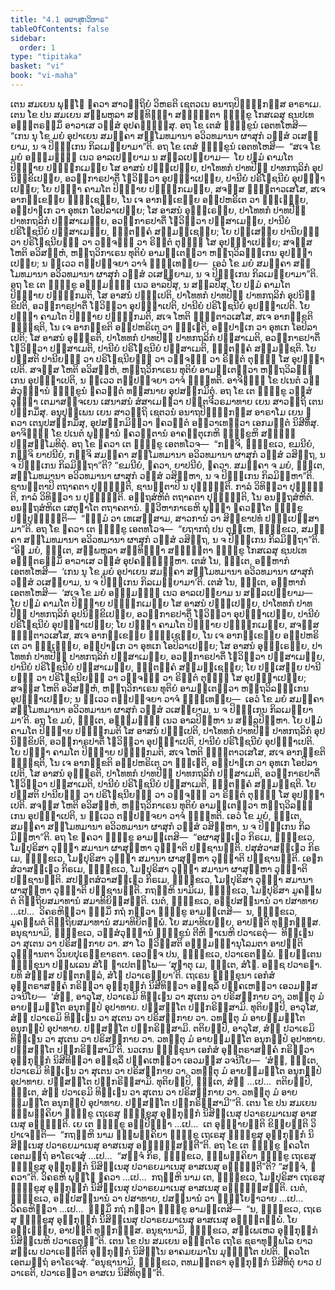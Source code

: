 ```yaml
---
title: "4.1 ອຜາສຸກວິຫາຣ"
tableOfContents: false
sidebar:
  order: 1
type: "tipitaka"
basket: "vi"
book: "vi-maha"
---
```



<DynamicBreadcrumb />

<Division number="209" book="vi-maha">

<Paragraph number="953" book="vi-maha">
ເຕນ ສມເຍນ ພຸທ຺ໂຘ ຠຄວາ ສາວຕ຺ຖິຍໍ ວິຫຣຕິ ເຊຕວເນ ອນາຖປິຓ຺ຑິກສ຺ສ ອາຣາເມ. ເຕນ ໂຂ ປນ ສມເຍນ ສມ຺ພຫຸລາ ສນ຺ທິຏ຺ຐາ ສມ຺ຠຕ຺ຕາ ຠິກ຺ຂູ ໂກສເລສຸ ຊນປເທ ອຎ຺ຎຕຣສ຺ມິໍ ອາວາເສ ວສ຺ສໍ ອຸປຄຈ຺ຉິໍສຸ. ອຖ ໂຂ ເຕສໍ ຠິກ຺ຂູນໍ ເອຕທໂຫສິ—  “ເກນ ນຸ ໂຂ ມຍໍ ອຸປາເຍນ ສມຄ຺ຄາ ສມ຺ໂມທມານາ ອວິວທມານາ ຜາສຸກໍ ວສ຺ສໍ ວເສຍ຺ຍາມ, ນ ຈ ປິຓ຺ຑເກນ ກິລເມຍ຺ຍາມາ”ຕິ. ອຖ ໂຂ ເຕສໍ ຠິກ຺ຂູນໍ ເອຕທໂຫສິ—  “ສເຈ ໂຂ ມຍໍ ອຎ຺ຎມຎ຺ຎໍ ເນວ ອາລເປຍ຺ຍາມ ນ ສລ຺ລເປຍ຺ຍາມ—  ໂຍ ປຐມໍ ຄາມໂຕ ປິຓ຺ຑາຍ ປຏິກ຺ກເມຍ຺ຍ ໂສ ອາສນໍ ປຎ຺ຎເປຍ຺ຍ, ປາໂທທກໍ ປາທປີຐໍ ປາທກຖລິກໍ ອຸປນິກ຺ຂິເປຍ຺ຍ, ອວກ຺ກາຣປາຕິໍ ໂຘວິຕ຺ວາ ອຸປຏ຺ຐາເປຍ຺ຍ, ປານີຍໍ ປຣິໂຠຊນີຍໍ ອຸປຏ຺ຐາເປຍ຺ຍ; ໂຍ ປຈ຺ຉາ ຄາມໂຕ ປິຓ຺ຑາຍ ປຏິກ຺ກເມຍ຺ຍ, ສຈສ຺ສ ຠຸຕ຺ຕາວເສໂສ, ສເຈ ອາກງ຺ເຂຍ຺ຍ ຠຸຎ຺ເຊຍ຺ຍ, ໂນ ເຈ ອາກງ຺ເຂຍ຺ຍ ອປ຺ປຫຣິເຕ ວາ ຉຑ຺ເຑຍ຺ຍ, ອປ຺ປາຓເກ ວາ ອຸທເກ ໂອປິລາເປຍ຺ຍ; ໂສ ອາສນໍ ອຸທ຺ຘເຣຍ຺ຍ, ປາໂທທກໍ ປາທປີຐໍ ປາທກຖລິກໍ ປຏິສາເມຍ຺ຍ, ອວກ຺ກາຣປາຕິໍ ໂຘວິຕ຺ວາ ປຏິສາເມຍ຺ຍ, ປານີຍໍ ປຣິໂຠຊນີຍໍ ປຏິສາເມຍ຺ຍ, ຠຕ຺ຕຄ຺ຄໍ ສມ຺ມຊ຺ເຊຍ຺ຍ; ໂຍ ປສ຺ເສຍ຺ຍ ປານີຍຆຏໍ ວາ ປຣິໂຠຊນີຍຆຏໍ ວາ ວຈ຺ຈຆຏໍ ວາ ຣິຕ຺ຕໍ ຕຸຈ຺ຉໍ ໂສ ອຸປຏ຺ຐາເປຍ຺ຍ; ສຈສ຺ສ ໂຫຕິ ອວິສຍ຺ຫໍ, ຫຕ຺ຖວິກາເຣນ ທຸຕິຍໍ ອາມນ຺ເຕຕ຺ວາ ຫຕ຺ຖວິລງ຺ຆເກນ ອຸປຏ຺ຐາເປຍ຺ຍ; ນ ຕ຺ເວວ ຕປ຺ປຈ຺ຈຍາ ວາຈໍ ຠິນ຺ເທຍ຺ຍ—  ເອວໍ ໂຂ ມຍໍ ສມຄ຺ຄາ ສມ຺ໂມທມານາ ອວິວທມານາ ຜາສຸກໍ ວສ຺ສໍ ວເສຍ຺ຍາມ, ນ ຈ ປິຓ຺ຑເກນ ກິລເມຍ຺ຍາມາ”ຕິ.
</Paragraph>

<Paragraph number="954" book="vi-maha">
ອຖ ໂຂ ເຕ ຠິກ຺ຂູ ອຎ຺ຎມຎ຺ຎໍ ເນວ ອາລປິໍສຸ, ນ ສລ຺ລປິໍສຸ. ໂຍ ປຐມໍ ຄາມໂຕ ປິຓ຺ຑາຍ ປຏິກ຺ກມຕິ, ໂສ ອາສນໍ ປຎ຺ຎເປຕິ, ປາໂທທກໍ ປາທປີຐໍ ປາທກຖລິກໍ ອຸປນິກ຺ຂິປຕິ, ອວກ຺ກາຣປາຕິໍ ໂຘວິຕ຺ວາ ອຸປຏ຺ຐາເປຕິ, ປານີຍໍ ປຣິໂຠຊນີຍໍ ອຸປຏ຺ຐາເປຕິ. ໂຍ ປຈ຺ຉາ ຄາມໂຕ ປິຓ຺ຑາຍ ປຏິກ຺ກມຕິ, ສເຈ ໂຫຕິ ຠຸຕ຺ຕາວເສໂສ, ສເຈ ອາກງ຺ຂຕິ ຠຸຎ຺ຊຕິ, ໂນ ເຈ ອາກງ຺ຂຕິ ອປ຺ປຫຣິເຕ ວາ ຉຑ຺ເຑຕິ, ອປ຺ປາຓເກ ວາ ອຸທເກ ໂອປິລາເປຕິ; ໂສ ອາສນໍ ອຸທ຺ຘຣຕິ, ປາໂທທກໍ ປາທປີຐໍ ປາທກຖລິກໍ ປຏິສາເມຕິ, ອວກ຺ກາຣປາຕິໍ ໂຘວິຕ຺ວາ ປຏິສາເມຕິ, ປານີຍໍ ປຣິໂຠຊນີຍໍ ປຏິສາເມຕິ, ຠຕ຺ຕຄ຺ຄໍ ສມ຺ມຊ຺ຊຕິ. ໂຍ ປສ຺ສຕິ ປານີຍຆຏໍ ວາ ປຣິໂຠຊນີຍຆຏໍ ວາ ວຈ຺ຈຆຏໍ ວາ ຣິຕ຺ຕໍ ຕຸຈ຺ຉໍ ໂສ ອຸປຏ຺ຐາເປຕິ. ສຈສ຺ສ ໂຫຕິ ອວິສຍ຺ຫໍ, ຫຕ຺ຖວິກາເຣນ ທຸຕິຍໍ ອາມນ຺ເຕຕ຺ວາ ຫຕ຺ຖວິລງ຺ຆເກນ ອຸປຏ຺ຐາເປຕິ, ນ ຕ຺ເວວ ຕປ຺ປຈ຺ຈຍາ ວາຈໍ ຠິນ຺ທຕິ.
</Paragraph>

<Paragraph number="955" book="vi-maha">
ອາຈິຓ຺ຓໍ ໂຂ ປເນຕໍ ວສ຺ສໍວຸຏ຺ຐານໍ ຠິກ຺ຂູນໍ ຠຄວນ຺ຕໍ ທສ຺ສນາຍ ອຸປສງ຺ກມິຕຸໍ. ອຖ ໂຂ ເຕ ຠິກ຺ຂູ ວສ຺ສໍວຸຏ຺ຐາ ເຕມາສຈ຺ຈເຍນ ເສນາສນໍ ສໍສາເມຕ຺ວາ ປຕ຺ຕຈີວຣມາທາຍ ເຍນ ສາວຕ຺ຖິ ເຕນ ປກ຺ກມິໍສຸ. ອນຸປຸພ຺ເພນ ເຍນ ສາວຕ຺ຖິ ເຊຕວນໍ ອນາຖປິຓ຺ຑິກສ຺ສ ອາຣາໂມ ເຍນ ຠຄວາ ເຕນຸປສງ຺ກມິໍສຸ, ອຸປສງ຺ກມິຕ຺ວາ ຠຄວນ຺ຕໍ ອຠິວາເທຕ຺ວາ ເອກມນ຺ຕໍ ນິສີທິໍສຸ. ອາຈິຓ຺ຓໍ ໂຂ ປເນຕໍ ພຸທ຺ຘານໍ ຠຄວນ຺ຕານໍ ອາຄນ຺ຕຸເກຫິ ຠິກ຺ຂູຫິ ສທ຺ຘິໍ ປຏິສມ຺ໂມທິຕຸໍ. ອຖ ໂຂ ຠຄວາ ເຕ ຠິກ຺ຂູ ເອຕທໂວຈ—  “ກຈ຺ຈິ, ຠິກ຺ຂເວ, ຂມນີຍໍ, ກຈ຺ຈິ ຍາປນີຍໍ, ກຈ຺ຈິ ສມຄ຺ຄາ ສມ຺ໂມທມານາ ອວິວທມານາ ຜາສຸກໍ ວສ຺ສໍ ວສິຕ຺ຖ, ນ ຈ ປິຓ຺ຑເກນ ກິລມິຕ຺ຖາ”ຕິ? “ຂມນີຍໍ, ຠຄວາ, ຍາປນີຍໍ, ຠຄວາ. ສມຄ຺ຄາ ຈ ມຍໍ, ຠນ຺ເຕ, ສມ຺ໂມທມານາ ອວິວທມານາ ຜາສຸກໍ ວສ຺ສໍ ວສິມ຺ຫາ, ນ ຈ ປິຓ຺ຑເກນ ກິລມິມ຺ຫາ”ຕິ. ຊານນ຺ຕາປິ ຕຖາຄຕາ ປຸຈ຺ຉນ຺ຕິ, ຊານນ຺ຕາປິ ນ ປຸຈ຺ຉນ຺ຕິ. ກາລໍ ວິທິຕ຺ວາ ປຸຈ຺ຉນ຺ຕິ, ກາລໍ ວິທິຕ຺ວາ ນ ປຸຈ຺ຉນ຺ຕິ. ອຕ຺ຖສໍຫິຕໍ ຕຖາຄຕາ ປຸຈ຺ຉນ຺ຕິ, ໂນ ອນຕ຺ຖສໍຫິຕໍ. ອນຕ຺ຖສໍຫິເຕ ເສຕຸຆາໂຕ ຕຖາຄຕານໍ. ທ຺ວີຫາກາເຣຫິ ພຸທ຺ຘາ ຠຄວນ຺ໂຕ ຠິກ຺ຂູ ປຏິປຸຈ຺ຉນ຺ຕິ—  “ຘມ຺ມໍ ວາ ເທເສສ຺ສາມ, ສາວການໍ ວາ ສິກ຺ຂາປທໍ ປຎ຺ຎເປສ຺ສາມາ”ຕິ. ອຖ ໂຂ ຠຄວາ ເຕ ຠິກ຺ຂູ ເອຕທໂວຈ—  “ຍຖາກຖໍ ປນ ຕຸມ຺ເຫ, ຠິກ຺ຂເວ, ສມຄ຺ຄາ ສມ຺ໂມທມານາ ອວິວທມານາ ຜາສຸກໍ ວສ຺ສໍ ວສິຕ຺ຖ, ນ ຈ ປິຓ຺ຑເກນ ກິລມິຕ຺ຖາ”ຕິ.
</Paragraph>

<Paragraph number="956" book="vi-maha">
“ອິຘ ມຍໍ, ຠນ຺ເຕ, ສມ຺ພຫຸລາ ສນ຺ທິຏ຺ຐາ ສມ຺ຠຕ຺ຕາ ຠິກ຺ຂູ ໂກສເລສຸ ຊນປເທ ອຎ຺ຎຕຣສ຺ມິໍ ອາວາເສ ວສ຺ສໍ ອຸປຄຈ຺ຉິມ຺ຫາ. ເຕສໍ ໂນ, ຠນ຺ເຕ, ອມ຺ຫາກໍ ເອຕທໂຫສິ—  ‘ເກນ ນຸ ໂຂ ມຍໍ ອຸປາເຍນ ສມຄ຺ຄາ ສມ຺ໂມທມານາ ອວິວທມານາ ຜາສຸກໍ ວສ຺ສໍ ວເສຍ຺ຍາມ, ນ ຈ ປິຓ຺ຑເກນ ກິລເມຍ຺ຍາມາ’ຕິ. ເຕສໍ ໂນ, ຠນ຺ເຕ, ອມ຺ຫາກໍ ເອຕທໂຫສິ—  ‘ສເຈ ໂຂ ມຍໍ ອຎ຺ຎມຎ຺ຎໍ ເນວ ອາລເປຍ຺ຍາມ ນ ສລ຺ລເປຍ຺ຍາມ—  ໂຍ ປຐມໍ ຄາມໂຕ ປິຓ຺ຑາຍ ປຏິກ຺ກເມຍ຺ຍ ໂສ ອາສນໍ ປຎ຺ຎເປຍ຺ຍ, ປາໂທທກໍ ປາທປີຐໍ ປາທກຖລິກໍ ອຸປນິກ຺ຂິເປຍ຺ຍ, ອວກ຺ກາຣປາຕິໍ ໂຘວິຕ຺ວາ ອຸປຏ຺ຐາເປຍ຺ຍ, ປານີຍໍ ປຣິໂຠຊນີຍໍ ອຸປຏ຺ຐາເປຍ຺ຍ; ໂຍ ປຈ຺ຉາ ຄາມໂຕ ປິຓ຺ຑາຍ ປຏິກ຺ກເມຍ຺ຍ, ສຈສ຺ສ ຠຸຕ຺ຕາວເສໂສ, ສເຈ ອາກງ຺ເຂຍ຺ຍ ຠຸຎ຺ເຊຍ຺ຍ, ໂນ ເຈ ອາກງ຺ເຂຍ຺ຍ ອປ຺ປຫຣິເຕ ວາ ຉຑ຺ເຑຍ຺ຍ, ອປ຺ປາຓເກ ວາ ອຸທເກ ໂອປິລາເປຍ຺ຍ; ໂສ ອາສນໍ ອຸທ຺ຘເຣຍ຺ຍ, ປາໂທທກໍ ປາທປີຐໍ ປາທກຖລິກໍ ປຏິສາເມຍ຺ຍ, ອວກ຺ກາຣປາຕິໍ ໂຘວິຕ຺ວາ ປຏິສາເມຍ຺ຍ, ປານີຍໍ ປຣິໂຠຊນີຍໍ ປຏິສາເມຍ຺ຍ, ຠຕ຺ຕຄ຺ຄໍ ສມ຺ມຊ຺ເຊຍ຺ຍ; ໂຍ ປສ຺ເສຍ຺ຍ ປານີຍຆຏໍ ວາ ປຣິໂຠຊນີຍຆຏໍ ວາ ວຈ຺ຈຆຏໍ ວາ ຣິຕ຺ຕໍ ຕຸຈ຺ຉໍ ໂສ ອຸປຏ຺ຐາເປຍ຺ຍ; ສຈສ຺ສ ໂຫຕິ ອວິສຍ຺ຫໍ, ຫຕ຺ຖວິກາເຣນ ທຸຕິຍໍ ອາມນ຺ເຕຕ຺ວາ ຫຕ຺ຖວິລງ຺ຆເກນ ອຸປຏ຺ຐາເປຍ຺ຍ; ນ ຕ຺ເວວ ຕປ຺ປຈ຺ຈຍາ ວາຈໍ ຠິນ຺ເທຍ຺ຍ—  ເອວໍ ໂຂ ມຍໍ ສມຄ຺ຄາ ສມ຺ໂມທມານາ ອວິວທມານາ ຜາສຸກໍ ວສ຺ສໍ ວເສຍ຺ຍາມ, ນ ຈ ປິຓ຺ຑເກນ ກິລເມຍ຺ຍາມາ’ຕິ. ອຖ ໂຂ ມຍໍ, ຠນ຺ເຕ, ອຎ຺ຎມຎ຺ຎໍ ເນວ ອາລປິມ຺ຫາ ນ ສລ຺ລປິມ຺ຫາ. ໂຍ ປຐມໍ ຄາມໂຕ ປິຓ຺ຑາຍ ປຏິກ຺ກມຕິ ໂສ ອາສນໍ ປຎ຺ຎເປຕິ, ປາໂທທກໍ ປາທປີຐໍ ປາທກຖລິກໍ ອຸປນິກ຺ຂິປຕິ, ອວກ຺ກາຣປາຕິໍ ໂຘວິຕ຺ວາ ອຸປຏ຺ຐາເປຕິ, ປານີຍໍ ປຣິໂຠຊນີຍໍ ອຸປຏ຺ຐາເປຕິ. ໂຍ ປຈ຺ຉາ ຄາມໂຕ ປິຓ຺ຑາຍ ປຏິກ຺ກມຕິ, ສເຈ ໂຫຕິ ຠຸຕ຺ຕາວເສໂສ, ສເຈ ອາກງ຺ຂຕິ ຠຸຎ຺ຊຕິ, ໂນ ເຈ ອາກງ຺ຂຕິ ອປ຺ປຫຣິເຕ ວາ ຉຑ຺ເຑຕິ, ອປ຺ປາຓເກ ວາ ອຸທເກ ໂອປິລາເປຕິ, ໂສ ອາສນໍ ອຸທ຺ຘຣຕິ, ປາໂທທກໍ ປາທປີຐໍ ປາທກຖລິກໍ ປຏິສາເມຕິ, ອວກ຺ກາຣປາຕິໍ ໂຘວິຕ຺ວາ ປຏິສາເມຕິ, ປານີຍໍ ປຣິໂຠຊນີຍໍ ປຏິສາເມຕິ, ຠຕ຺ຕຄ຺ຄໍ ສມ຺ມຊ຺ຊຕິ. ໂຍ ປສ຺ສຕິ ປານີຍຆຏໍ ວາ ປຣິໂຠຊນີຍຆຏໍ ວາ ວຈ຺ຈຆຏໍ ວາ ຣິຕ຺ຕໍ ຕຸຈ຺ຉໍ ໂສ ອຸປຏ຺ຐາເປຕິ. ສຈສ຺ສ ໂຫຕິ ອວິສຍ຺ຫໍ, ຫຕ຺ຖວິກາເຣນ ທຸຕິຍໍ ອາມນ຺ເຕຕ຺ວາ ຫຕ຺ຖວິລງ຺ຆເກນ ອຸປຏ຺ຐາເປຕິ, ນ ຕ຺ເວວ ຕປ຺ປຈ຺ຈຍາ ວາຈໍ ຠິນ຺ທຕິ. ເອວໍ ໂຂ ມຍໍ, ຠນ຺ເຕ, ສມຄ຺ຄາ ສມ຺ໂມທມານາ ອວິວທມານາ ຜາສຸກໍ ວສ຺ສໍ ວສິມ຺ຫາ, ນ ຈ ປິຓ຺ຑເກນ ກິລມິມ຺ຫາ”ຕິ.
</Paragraph>

<Paragraph number="957" book="vi-maha">
ອຖ ໂຂ ຠຄວາ ຠິກ຺ຂູ ອາມນ຺ເຕສິ—  “ອຜາສຸຎ຺ເຎວ ກິຣເມ, ຠິກ຺ຂເວ, ໂມຆປຸຣິສາ ວຸຏ຺ຐາ ສມານາ ຜາສຸມ຺ຫາ ວຸຏ຺ຐາຕິ ປຏິຊານນ຺ຕິ. ປສຸສໍວາສຎ຺ເຎວ ກິຣເມ, ຠິກ຺ຂເວ, ໂມຆປຸຣິສາ ວຸຏ຺ຐາ ສມານາ ຜາສຸມ຺ຫາ ວຸຏ຺ຐາຕິ ປຏິຊານນ຺ຕິ. ເອຬກສໍວາສຎ຺ເຎວ ກິຣເມ, ຠິກ຺ຂເວ, ໂມຆປຸຣິສາ ວຸຏ຺ຐາ ສມານາ ຜາສຸມ຺ຫາ ວຸຏ຺ຐາຕິ ປຏິຊານນ຺ຕິ. ສປຕ຺ຕສໍວາສຎ຺ເຎວ ກິຣເມ, ຠິກ຺ຂເວ, ໂມຆປຸຣິສາ ວຸຏ຺ຐາ ສມານາ ຜາສຸມ຺ຫາ ວຸຏ຺ຐາຕິ ປຏິຊານນ຺ຕິ. ກຖຎ຺ຫິ ນາມິເມ, ຠິກ຺ຂເວ, ໂມຆປຸຣິສາ ມູຄພ຺ພຕໍ ຕິຕ຺ຖິຍສມາທານໍ ສມາທິຍິສ຺ສນ຺ຕິ. ເນຕໍ, ຠິກ຺ຂເວ, ອປ຺ປສນ຺ນານໍ ວາ ປສາທາຍ …ເປ…  ວິຄຣຫິຕ຺ວາ ຘມ຺ມິໍ ກຖໍ ກຕ຺ວາ ຠິກ຺ຂູ ອາມນ຺ເຕສິ—  ນ, ຠິກ຺ຂເວ, ມູຄພ຺ພຕໍ ຕິຕ຺ຖິຍສມາທານໍ ສມາທິຍິຕພ຺ພໍ. ໂຍ ສມາທິເຍຍ຺ຍ, ອາປຕ຺ຕິ ທຸກ຺ກຏສ຺ສ. ອນຸຊານາມິ, ຠິກ຺ຂເວ, ວສ຺ສໍວຸຏ຺ຐານໍ ຠິກ຺ຂູນໍ ຕີຫິ ຐາເນຫິ ປວາເຣຕຸໍ—  ທິຏ຺ເຐນ ວາ ສຸເຕນ ວາ ປຣິສງ຺ກາຍ ວາ. ສາ ໂວ ຠວິສ຺ສຕິ ອຎ຺ຎມຎ຺ຎານຸໂລມຕາ ອາປຕ຺ຕິວຸຏ຺ຐານຕາ ວິນຍປຸເຣກ຺ຂາຣຕາ. ເອວຎ຺ຈ ປນ, ຠິກ຺ຂເວ, ປວາເຣຕພ຺ພໍ. ພ຺ຍຕ຺ເຕນ ຠິກ຺ຂຸນາ ປຏິພເລນ ສໍໂຆ ຎາເປຕພ຺ໂພ—
</Paragraph>

</Division>
<Division number="210" book="vi-maha">

<Paragraph number="958" book="vi-maha">
‘ສຸຓາຕຸ ເມ, ຠນ຺ເຕ, ສໍໂຆ. ອຊ຺ຊ ປວາຣຓາ. ຍທິ ສໍຆສ຺ສ ປຕ຺ຕກລ຺ລໍ, ສໍໂຆ ປວາເຣຍ຺ຍາ’ຕິ.
</Paragraph>

<Paragraph number="959" book="vi-maha">
ເຖເຣນ ຠິກ຺ຂຸນາ ເອກໍສໍ ອຸຕ຺ຕຣາສງ຺ຄໍ ກຣິຕ຺ວາ ອຸກ຺ກຸຏິກໍ ນິສີທິຕ຺ວາ ອຎ຺ຊລິໍ ປຄ຺ຄເຫຕ຺ວາ ເອວມສ຺ສ ວຈນີໂຍ—  ‘ສໍຆໍ, ອາວຸໂສ, ປວາເຣມິ ທິຏ຺ເຐນ ວາ ສຸເຕນ ວາ ປຣິສງ຺ກາຍ ວາ. ວທນ຺ຕຸ ມໍ ອາຍສ຺ມນ຺ໂຕ ອນຸກມ຺ປໍ ອຸປາທາຍ. ປສ຺ສນ຺ໂຕ ປຏິກຣິສ຺ສາມິ. ທຸຕິຍມ຺ປິ, ອາວຸໂສ, ສໍຆໍ ປວາເຣມິ ທິຏ຺ເຐນ ວາ ສຸເຕນ ວາ ປຣິສງ຺ກາຍ ວາ. ວທນ຺ຕຸ ມໍ ອາຍສ຺ມນ຺ໂຕ ອນຸກມ຺ປໍ ອຸປາທາຍ. ປສ຺ສນ຺ໂຕ ປຏິກຣິສ຺ສາມິ. ຕຕິຍມ຺ປິ, ອາວຸໂສ, ສໍຆໍ ປວາເຣມິ ທິຏ຺ເຐນ ວາ ສຸເຕນ ວາ ປຣິສງ຺ກາຍ ວາ. ວທນ຺ຕຸ ມໍ ອາຍສ຺ມນ຺ໂຕ ອນຸກມ຺ປໍ ອຸປາທາຍ. ປສ຺ສນ຺ໂຕ ປຏິກຣິສ຺ສາມີ’ຕິ.
</Paragraph>

<Paragraph number="960" book="vi-maha">
ນວເກນ ຠິກ຺ຂຸນາ ເອກໍສໍ ອຸຕ຺ຕຣາສງ຺ຄໍ ກຣິຕ຺ວາ ອຸກ຺ກຸຏິກໍ ນິສີທິຕ຺ວາ ອຎ຺ຊລິໍ ປຄ຺ຄເຫຕ຺ວາ ເອວມສ຺ສ ວຈນີໂຍ—  ‘ສໍຆໍ, ຠນ຺ເຕ, ປວາເຣມິ ທິຏ຺ເຐນ ວາ ສຸເຕນ ວາ ປຣິສງ຺ກາຍ ວາ. ວທນ຺ຕຸ ມໍ ອາຍສ຺ມນ຺ໂຕ ອນຸກມ຺ປໍ ອຸປາທາຍ. ປສ຺ສນ຺ໂຕ ປຏິກຣິສ຺ສາມິ. ທຸຕິຍມ຺ປິ, ຠນ຺ເຕ, ສໍຆໍ …ເປ…  ຕຕິຍມ຺ປິ, ຠນ຺ເຕ, ສໍຆໍ ປວາເຣມິ ທິຏ຺ເຐນ ວາ ສຸເຕນ ວາ ປຣິສງ຺ກາຍ ວາ. ວທນ຺ຕຸ ມໍ ອາຍສ຺ມນ຺ໂຕ ອນຸກມ຺ປໍ ອຸປາທາຍ. ປສ຺ສນ຺ໂຕ ປຏິກຣິສ຺ສາມີ’”ຕິ.
</Paragraph>

</Division>
<Division number="211" book="vi-maha">

<Paragraph number="961" book="vi-maha">
ເຕນ ໂຂ ປນ ສມເຍນ ຉພ຺ພຄ຺ຄິຍາ ຠິກ຺ຂູ ເຖເຣສຸ ຠິກ຺ຂູສຸ ອຸກ຺ກຸຏິກໍ ນິສິນ຺ເນສຸ ປວາຣຍມາເນສຸ ອາສເນສຸ ອຈ຺ຉນ຺ຕິ. ເຍ ເຕ ຠິກ຺ຂູ ອປ຺ປິຈ຺ຉາ …ເປ…  ເຕ ອຸຊ຺ຌາຍນ຺ຕິ ຂິຍ຺ຍນ຺ຕິ ວິປາເຈນ຺ຕິ—  “ກຖຎ຺ຫິ ນາມ ຉພ຺ພຄ຺ຄິຍາ ຠິກ຺ຂູ ເຖເຣສຸ ຠິກ຺ຂູສຸ ອຸກ຺ກຸຏິກໍ ນິສິນ຺ເນສຸ ປວາຣຍມາເນສຸ ອາສເນສຸ ອຈ຺ຉິສ຺ສນ຺ຕີ”ຕິ. ອຖ ໂຂ ເຕ ຠິກ຺ຂູ ຠຄວໂຕ ເອຕມຕ຺ຖໍ ອາໂຣເຈສຸໍ …ເປ…  “ສຈ຺ຈໍ ກິຣ, ຠິກ຺ຂເວ, ຉພ຺ພຄ຺ຄິຍາ ຠິກ຺ຂູ ເຖເຣສຸ ຠິກ຺ຂູສຸ ອຸກ຺ກຸຏິກໍ ນິສິນ຺ເນສຸ ປວາຣຍມາເນສຸ ອາສເນສຸ ອຈ຺ຉນ຺ຕີ”ຕິ? “ສຈ຺ຈໍ, ຠຄວາ”ຕິ. ວິຄຣຫິ ພຸທ຺ໂຘ ຠຄວາ …ເປ…  ກຖຎ຺ຫິ ນາມ ເຕ, ຠິກ຺ຂເວ, ໂມຆປຸຣິສາ ເຖເຣສຸ ຠິກ຺ຂູສຸ ອຸກ຺ກຸຏິກໍ ນິສິນ຺ເນສຸ ປວາຣຍມາເນສຸ ອາສເນສຸ ອຈ຺ຉິສ຺ສນ຺ຕິ. ເນຕໍ, ຠິກ຺ຂເວ, ອປ຺ປສນ຺ນານໍ ວາ ປສາທາຍ, ປສນ຺ນານໍ ວາ ຠິຍ຺ໂຍຠາວາຍ …ເປ…  ວິຄຣຫິຕ຺ວາ …ເປ…  ຘມ຺ມິໍ ກຖໍ ກຕ຺ວາ ຠິກ຺ຂູ ອາມນ຺ເຕສິ—  “ນ, ຠິກ຺ຂເວ, ເຖເຣສຸ ຠິກ຺ຂູສຸ ອຸກ຺ກຸຏິກໍ ນິສິນ຺ເນສຸ ປວາຣຍມາເນສຸ ອາສເນສຸ ອຈ຺ຉິຕພ຺ພໍ. ໂຍ ອຈ຺ເຉຍ຺ຍ, ອາປຕ຺ຕິ ທຸກ຺ກຏສ຺ສ. ອນຸຊານາມິ, ຠິກ຺ຂເວ, ສພ຺ເພເຫວ ອຸກ຺ກຸຏິກໍ ນິສິນ຺ເນຫິ ປວາເຣຕຸນ຺”ຕິ.
</Paragraph>

<Paragraph number="962" book="vi-maha">
ເຕນ ໂຂ ປນ ສມເຍນ ອຎ຺ຎຕໂຣ ເຖໂຣ ຊຣາທຸພ຺ພໂລ ຍາວ ສພ຺ເພ ປວາເຣນ຺ຕີຕິ ອຸກ຺ກຸຏິກໍ ນິສິນ຺ໂນ ອາຄມຍມາໂນ ມຸຈ຺ຉິໂຕ ປປຕິ. ຠຄວໂຕ ເອຕມຕ຺ຖໍ ອາໂຣເຈສຸໍ. “ອນຸຊານາມິ, ຠິກ຺ຂເວ, ຕທມນ຺ຕຣາ ອຸກ຺ກຸຏິກໍ ນິສີທິຕຸໍ ຍາວ ປວາເຣຕິ, ປວາເຣຕ຺ວາ ອາສເນ ນິສີທິຕຸນ຺”ຕິ.
</Paragraph>
</Division>